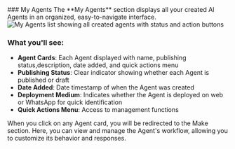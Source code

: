 
<Tab title="My Agents" icon="robot">
### My Agents
The **My Agents** section displays all your created AI Agents in an organized, easy-to-navigate interface.

<Frame>
  <img
    src="/images/dashboard/agent/my-agents.png"
    alt="My Agents list showing all created agents with status and action buttons"
  />
</Frame>

### What you'll see:

- **Agent Cards**: Each Agent displayed with name, publishing status,description, date added, and quick actions menu
- **Publishing Status**: Clear indicator showing whether each Agent is published or draft
- **Date Added**: Date timestamp of when the Agent was created
- **Deployment Medium**: Indicates whether the Agent is deployed on web or WhatsApp for quick identification
- **Quick Actions Menu**: Access to management functions

<Info>
  When you click on any Agent card, you will be redirected to the Make section.
  Here, you can view and manage the Agent's workflow, allowing you to customize
  its behavior and responses.
</Info>

<AgentCardQuickAction />

</Tab>
